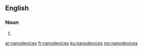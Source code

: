 ==English==

===Noun===
{{head|en|plural}}

# {{plural of|nanodevice|lang=en|nocat=1}}

[[ar:nanodevices]]
[[fr:nanodevices]]
[[ku:nanodevices]]
[[my:nanodevices]]